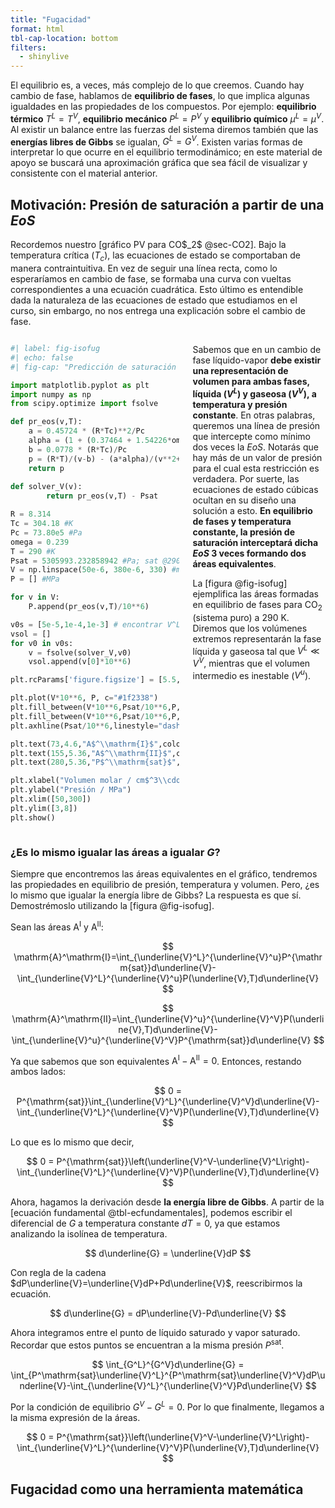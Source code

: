 ---
title: "Fugacidad"
format: html
tbl-cap-location: bottom
filters:
  - shinylive
---

El equilibrio es, a veces, más complejo de lo que creemos. Cuando hay cambio de fase, hablamos de **equilibrio de fases**, lo que implica algunas igualdades en las propiedades de los compuestos. Por ejemplo: **equilibrio térmico** $T^L=T^V$, **equilibrio mecánico** $P^L=P^V$ y **equilibrio químico** $\mu^L=\mu^V$. Al existir un balance entre las fuerzas del sistema diremos también que las **energías libres de Gibbs** se igualan, $G^L=G^V$. Existen varias formas de interpretar lo que ocurre en el equilibrio termodinámico; en este material de apoyo se buscará una aproximación gráfica que sea fácil de visualizar y consistente con el material anterior.

## Motivación: Presión de saturación a partir de una *EoS*

Recordemos nuestro [gráfico PV para CO$_2$ @sec-CO2]. Bajo la temperatura crítica ($T_c$), las ecuaciones de estado se comportaban de manera contraintuitiva. En vez de seguir una línea recta, como lo esperaríamos en cambio de fase, se formaba una curva con vueltas correspondientes a una ecuación cuadrática. Esto último es entendible dada la naturaleza de las ecuaciones de estado que estudiamos en el curso, sin embargo, no nos entrega una explicación sobre el cambio de fase.

:::: {.columns}

::: {.column width="56%" align=center}

```{python}
#| label: fig-isofug
#| echo: false
#| fig-cap: "Predicción de saturación con Redlich-Kwong"

import matplotlib.pyplot as plt
import numpy as np
from scipy.optimize import fsolve

def pr_eos(v,T):
    a = 0.45724 * (R*Tc)**2/Pc
    alpha = (1 + (0.37464 + 1.54226*omega - 0.26992*omega**2)*(1-(T/Tc)**(1/2)))**2
    b = 0.0778 * (R*Tc)/Pc
    p = (R*T)/(v-b) - (a*alpha)/(v**2+2*b*v-b**2)
    return p
    
def solver_V(v):
        return pr_eos(v,T) - Psat

R = 8.314
Tc = 304.18 #K
Pc = 73.80e5 #Pa
omega = 0.239
T = 290 #K
Psat = 5305993.232858942 #Pa; sat @290K
V = np.linspace(50e-6, 380e-6, 330) #m3/mol
P = [] #MPa

for v in V:
    P.append(pr_eos(v,T)/10**6)

v0s = [5e-5,1e-4,1e-3] # encontrar V^L, V^u y V^V
vsol = []
for v0 in v0s:
    v = fsolve(solver_V,v0)
    vsol.append(v[0]*10**6)

plt.rcParams['figure.figsize'] = [5.5, 4.5]

plt.plot(V*10**6, P, c="#1f2338")
plt.fill_between(V*10**6,Psat/10**6,P,color="#f15b4c",alpha=0.6,where=(V*10**6<=vsol[1])&(V*10**6>=vsol[0]))
plt.fill_between(V*10**6,Psat/10**6,P,color="#ffd45b",alpha=0.4,where=(V*10**6<=vsol[2])&(V*10**6>=vsol[1]))
plt.axhline(Psat/10**6,linestyle="dashed",color="#1f2338")

plt.text(73,4.6,"A$^\\mathrm{I}$",color="#cc222b",fontsize="xx-large")
plt.text(155,5.36,"A$^\\mathrm{II}$",color="#faa41b",fontsize="xx-large")
plt.text(280,5.36,"P$^\\mathrm{sat}$",color="#1f2338",fontsize="large")

plt.xlabel("Volumen molar / cm$^3\\cdot$mol$^{-1}$")
plt.ylabel("Presión / MPa")
plt.xlim([50,300])
plt.ylim([3,8])
plt.show()

```

:::

::: {.column width="44%"}

Sabemos que en un cambio de fase líquido-vapor **debe existir una representación de volumen para ambas fases, líquida ($V^L$) y gaseosa ($V^V$), a temperatura y presión constante**. En otras palabras, queremos una línea de presión que intercepte como mínimo dos veces la *EoS*. Notarás que hay más de un valor de presión para el cual esta restricción es verdadera. Por suerte, las ecuaciones de estado cúbicas ocultan en su diseño una solución a esto. **En equilibrio de fases y temperatura constante, la presión de saturación interceptará dicha *EoS* 3 veces formando dos áreas equivalentes**.

La [figura @fig-isofug] ejemplifica las áreas formadas en equilibrio de fases para CO$_2$ (sistema puro) a $290~\mathrm{K}$. Diremos que los volúmenes extremos representarán la fase líquida y gaseosa tal que $V^L\ll V^V$, mientras que el volumen intermedio es inestable ($V^u$).

:::

::::

### ¿Es lo mismo igualar las áreas a igualar $G$?

Siempre que encontremos las áreas equivalentes en el gráfico, tendremos las propiedades en equilibrio de presión, temperatura y volumen. Pero, ¿es lo mismo que igualar la energía libre de Gibbs? La respuesta es que sí. Demostrémoslo utilizando la [figura @fig-isofug].

Sean las áreas $\mathrm{A}^\mathrm{I}$ y $\mathrm{A}^\mathrm{II}$:

$$
\mathrm{A}^\mathrm{I}=\int_{\underline{V}^L}^{\underline{V}^u}P^{\mathrm{sat}}d\underline{V}-\int_{\underline{V}^L}^{\underline{V}^u}P(\underline{V},T)d\underline{V}
$$

$$
\mathrm{A}^\mathrm{II}=\int_{\underline{V}^u}^{\underline{V}^V}P(\underline{V},T)d\underline{V}-\int_{\underline{V}^u}^{\underline{V}^V}P^{\mathrm{sat}}d\underline{V}
$$

Ya que sabemos que son equivalentes $\mathrm{A}^\mathrm{I}-\mathrm{A}^\mathrm{II}=0$. Entonces, restando ambos lados:

$$
0 = P^{\mathrm{sat}}\int_{\underline{V}^L}^{\underline{V}^V}d\underline{V}-\int_{\underline{V}^L}^{\underline{V}^V}P(\underline{V},T)d\underline{V}
$$

Lo que es lo mismo que decir,

$$
0 = P^{\mathrm{sat}}\left(\underline{V}^V-\underline{V}^L\right)-\int_{\underline{V}^L}^{\underline{V}^V}P(\underline{V},T)d\underline{V}
$$

Ahora, hagamos la derivación desde **la energía libre de Gibbs**. A partir de la [ecuación fundamental @tbl-ecfundamentales], podemos escribir el diferencial de $G$ a temperatura constante $dT=0$, ya que estamos analizando la isolínea de temperatura.

$$
d\underline{G} = \underline{V}dP
$$

Con regla de la cadena $dP\underline{V}=\underline{V}dP+Pd\underline{V}$, reescribirmos la ecuación.

$$
d\underline{G} = dP\underline{V}-Pd\underline{V}
$$

Ahora integramos entre el punto de líquido saturado y vapor saturado. Recordar que estos puntos se encuentran a la misma presión $P^\mathrm{sat}$.

$$
\int_{G^L}^{G^V}d\underline{G} = \int_{P^\mathrm{sat}\underline{V}^L}^{P^\mathrm{sat}\underline{V}^V}dP\underline{V}-\int_{\underline{V}^L}^{\underline{V}^V}Pd\underline{V}
$$

Por la condición de equilibrio $G^V-G^L=0$. Por lo que finalmente, llegamos a la misma expresión de la áreas.

$$
0 = P^{\mathrm{sat}}\left(\underline{V}^V-\underline{V}^L\right)-\int_{\underline{V}^L}^{\underline{V}^V}P(\underline{V},T)d\underline{V}
$$

## Fugacidad como una herramienta matemática

